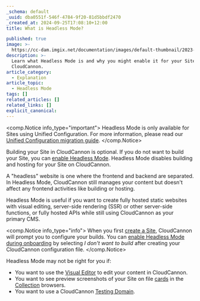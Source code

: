 ```yaml
---
_schema: default
_uuid: dba0551f-546f-4784-9f20-81d5bbdf2470
_created_at: 2024-09-25T17:08:10+12:00
title: What is Headless Mode?

published: true
image: >-
  https://cc-dam.imgix.net/documentation/images/default-thumbnail/2023-Q4/CloudCannon-Documentation-Thumbnail.png
description: >-
  Learn what Headless Mode is and why you might enable it for your Site on
  CloudCannon.
article_category:
  - Explanation
article_topic:
  - Headless Mode
tags: []
related_articles: []
related_links: []
explicit_canonical:
---
```

<comp.Notice info_type="important">
  Headless Mode is only available for Sites using Unified Configuration. For more information, please read our [Unified Configuration migration guide](/documentation/guides/unified-configuration-migration-guide/).
</comp.Notice>

Building your Site in CloudCannon is optional. If you do not want to build your Site, you can [enable Headless Mode](/documentation/articles/enable-headless-mode/). Headless Mode disables building and hosting for your Site on CloudCannon.

A "headless" website is one where the frontend and backend are separated. In Headless Mode, CloudCannon still manages your content but doesn't affect any frontend activities like building or hosting.

Headless Mode is useful if you want to create fully hosted static websites with visual editing, server-side rendering (SSR) or other server-side functions, or fully hosted APIs while still using CloudCannon as your primary CMS.

<comp.Notice info_type="info">
  When you first [create a Site](/documentation/guides/universal-starter-guide/), CloudCannon will prompt you to configure your builds. You can [enable Headless Mode during onboarding](/documentation/guides/headless-starter-guide/turn-off-builds/) by selecting *I don't want to build* after creating your CloudCannon configuration file.
</comp.Notice>

Headless Mode may not be right for you if:

* You want to use the [Visual Editor](/documentation/articles/the-visual-editor/) to edit your content in CloudCannon.
* You want to see preview screenshots of your Site on file [cards](/documentation/articles/configure-your-card-previews/) in the [Collection](/documentation/articles/what-is-a-collection/) browsers.
* You want to use a CloudCannon [Testing Domain](/documentation/articles/what-is-a-testing-domain/).